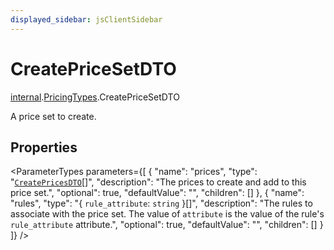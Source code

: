 ```yaml
---
displayed_sidebar: jsClientSidebar
---
```



# CreatePriceSetDTO

[internal](../../internal/modules/admin_discounts.internal.internal-1.mdx).[PricingTypes](../../internal-1/modules/admin_discounts.internal.internal-1.PricingTypes.mdx).CreatePriceSetDTO

A price set to create.

## Properties

<ParameterTypes parameters={[
  {
    "name": "prices",
    "type": "[`CreatePricesDTO`](admin_discounts.internal.internal-1.PricingTypes.CreatePricesDTO.mdx)[]",
    "description": "The prices to create and add to this price set.",
    "optional": true,
    "defaultValue": "",
    "children": []
  },
  {
    "name": "rules",
    "type": "{ `rule_attribute`: `string`  }[]",
    "description": "The rules to associate with the price set. The value of `attribute` is the value of the rule's `rule_attribute` attribute.",
    "optional": true,
    "defaultValue": "",
    "children": []
  }
]} />
